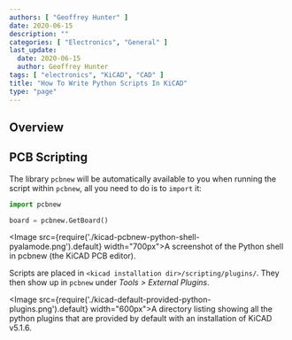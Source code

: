 ```yaml
---
authors: [ "Geoffrey Hunter" ]
date: 2020-06-15
description: ""
categories: [ "Electronics", "General" ]
last_update:
  date: 2020-06-15
  author: Geoffrey Hunter
tags: [ "electronics", "KiCAD", "CAD" ]
title: "How To Write Python Scripts In KiCAD"
type: "page"
---
```


<WarningIsNotes />

## Overview

## PCB Scripting

The library `pcbnew` will be automatically available to you when running the script within `pcbnew`, all you need to do is to `import` it:

```python
import pcbnew

board = pcbnew.GetBoard()
```

<Image src={require('./kicad-pcbnew-python-shell-pyalamode.png').default} width="700px">A screenshot of the Python shell in pcbnew (the KiCAD PCB editor).</Image>

Scripts are placed in `<kicad installation dir>/scripting/plugins/`. They then show up in `pcbnew` under _Tools > External Plugins_.

<Image src={require('./kicad-default-provided-python-plugins.png').default} width="600px">A directory listing showing all the python plugins that are provided by default with an installation of KiCAD v5.1.6.</Image>
